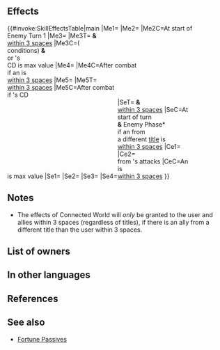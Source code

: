 {{Passive
|name=Connected World
|type=C
|exclusive=1
|canUseWeapon={{WeaponList|All}}
|canUseMove={{MoveList|All}}
|properties=random_inherit_base
|1name=Connected World
|1tagid=SID_人と神が繋がる世界
|1effect=If unit can transform, transformation effects gain "if unit is within 2 spaces of any allies from a different title than unit" as a trigger condition (in addition to existing conditions).<br><br>If defending in Aether Raids, at the start of enemy turn 1, if conditions for transforming are met, unit transforms.<br><br>At start of turn, and at start of enemy phase (except for in Summoner Duels), if unit is within 3 spaces of any allies from a different title than unit, grants Atk/Def+6,【Resonance: Blades】, 【Resonance: Shields】, and "reduces the percentage of foe's non-Special 'reduce damage by X%' skills by 50% during combat (excluding area-of-effect Specials)" to unit and allies within 3 spaces of unit for 1 turn, and also, for unit and allies within 3 spaces of unit, if Special cooldown count is at its maximum value, grants Special cooldown count-1.<br><br>If unit is within 3 spaces of an ally, grants Atk/Def/Res+5 to unit and reduces damage from foe's attacks by 40% during combat (excluding area-of-effect Specials), and also, if unit's Special cooldown count is at its maximum value after combat, grants Special cooldown count-1 to unit after combat.<br><br>For allies within 3 spaces of unit, if Special cooldown count is at its maximum value after combat, grants Special cooldown count-1.<br><br>【Resonance: Blades】<br>Grants Atk/Spd+4 during combat for 1 turn.<br><br>【Resonance: Shields】<br>Grants Def/Res+4 during combat and the following effect for 1 turn: "During unit's first combat in player phase or enemy phase, foe cannot make a follow-up attack."
|1cost=300
|1required=-
}}
==Effects==
{{#invoke:SkillEffectsTable|main
|Me1={{Eft|Added Transform Condition|if an {{Tgt|Ally}} from<br>a different [[title]] is<br>[[within 2 spaces]]}}
|Me2={{Eft|AR-D Transform}}
|Me2C=At start of<br>Enemy Turn 1
|Me3={{Eft|Reduce Cooldown|1}}
|Me3T={{Tgt|Unit}} '''&''' {{Tgt|Allies}}<br>[[within 3 spaces]]
|Me3C=({{Eft|Bonuses|Atk/Def|6}} <br>conditions) '''&'''<br>{{Tgt|Unit}} or {{Tgt|Ally}}'s <br>CD is max value
|Me4={{Eft|Reduce Cooldown|1}}
|Me4C=After combat<br>if an {{Tgt|Ally}} is<br>[[within 3 spaces]]
|Me5={{Eft|Reduce Cooldown|1}}
|Me5T={{Tgt|Allies}}<br>[[within 3 spaces]]
|Me5C=After combat<br>if {{Tgt|Ally}}'s CD<br>is max value
|Se1={{Eft|Bonuses|Atk/Def|6}}
|Se2={{SEt|Resonance: Blades}}
|Se3={{SEt|Resonance: Shields}}
|Se4=<span style="width:12em;display:inline-block"/>{{SEt|Halves non-Special damage reduction}}
|SeT={{Tgt|Unit}} '''&''' {{Tgt|Allies}}<br>[[within 3 spaces]]
|SeC=At start of turn<br>'''&''' Enemy Phase*<br>if an {{Tgt|Ally}} from<br>a different [[title]] is<br>[[within 3 spaces]]
|Ce1={{Eft|Temporary buffs|Atk/Def/Res|5}}
|Ce2={{Eft|Damage Reduction|40%}}<br>from {{Tgt|Foe}}'s attacks
|CeC=An {{Tgt|Ally}} is<br>[[within 3 spaces]]
}}
<b>{{Hatnote|&#42; Excluding Enemy Phase in [[Summoner Duels]].}}</b>

==Notes==
{{TransformConditionAdd}}
* The effects of Connected World will ''only'' be granted to the user and allies within 3 spaces (regardless of titles), if there is an ally from a different title than the user within 3 spaces.
{{Bonuses}}
{{Resonance: Blades}}
{{Resonance: Shields}}
{{Halves non-Special damage reduction}}
{{Start of turn Special modification}}
{{Temporary buffs}}
{{DamagePercentageReduction}}
{{After combat Special modification}}

==List of owners==
{{Skill Hero List}}
==In other languages==
{{OtherLanguages
|japanese=
|german=
|spanishEU=
|spanishLA=
|french=
|italian=
|chineseTW=
|portuguese=
}}
==References==
<references/>
==See also==
{{See also skills|cond=(Description LIKE '%【Resonance:%' OR Description LIKE '%at start of turn%unit%allies%maximum value%Special cooldown count-%' OR Description LIKE '%start of turn%unit%allies%Special cooldown count-%maximum value%' OR Description LIKE '%transformation effects gain%' OR Description LIKE '%If defending in Aether Raids, at the start of enemy turn 1%') AND Exclusive='1'}}
* [[Skill families/A Passives#Fortune|Fortune Passives]]
{{Passives Navbox|C}}
